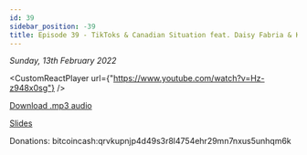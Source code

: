 ```yaml
---
id: 39
sidebar_position: -39
title: Episode 39 - TikToks & Canadian Situation feat. Daisy Fabria & Kain_niaK
---
```



_Sunday, 13th February 2022_

<CustomReactPlayer
  url={"https://www.youtube.com/watch?v=Hz-z948x0sg"} />

[Download .mp3 audio](https://drive.google.com/file/d/1vav5ZfbLc6QG6iQ6JBMDyCmQ9FgKRFxJ/view?usp=sharing)

[Slides](https://docs.google.com/presentation/d/1Kp9_ieS7n16BI9lGeIsewfHDF4rJPw9655ugXm1AZ54/edit?usp=sharing)

Donations: bitcoincash:qrvkupnjp4d49s3r8l4754ehr29mn7nxus5unhqm6k
